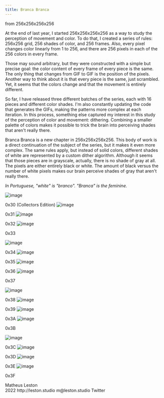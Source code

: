 ```yaml
---
title: Branca Branca
---
```


<Row>
<Title>Branca Branca</Title>
<Subtitle>from 256x256x256x256</Subtitle>
</Row>

<Row>
<Col2>

At the end of last year, I started 256x256x256x256 as a way to study the perception of movement and color. To do that, I created a series of rules: 256x256 grid, 256 shades of color, and 256 frames. Also, every pixel changes color linearly from 1 to 256, and there are 256 pixels in each of the 256 colors in every frame.

Those may sound arbitrary, but they were constructed with a simple but precise goal: the color content of every frame of every piece is the same. The only thing that changes from GIF to GIF is the position of the pixels. Another way to think about it is that every piece is the same, just scrambled. Yet, it seems that the colors change and that the movement is entirely different.

So far, I have released three different batches of the series, each with 16 pieces and different color shades. I'm also constantly updating the code that generates the GIFs, making the patterns more complex at each iteration. In this process, something else captured my interest in this study of the perception of color and movement: dithering. Combining a smaller palette of colors makes it possible to trick the brain into perceiving shades that aren't really there.
</Col2>
<Col2>

Branca Branca is a new chapter in 256x256x256x256. This body of work is a direct continuation of the subject of the series, but it makes it even more complex. The same rules apply, but instead of solid colors, different shades of white are represented by a custom dither algorithm. Although it seems that those pieces are in grayscale, actually, there is no shade of gray at all. The pixels are either entirely black or white. The amount of black versus the number of white pixels makes our brain perceive shades of gray that aren't really there.
<br />

*In Portuguese, "white" is "branco". "Branca" is the feminine.*

</Col2>
</Row>

<Row>
<Col1>
<Image alt="image" path="/pages/brancabranca/0x30.gif" width={1024} height={1024}>

0x30 (Collectors Edition)
</Image>
</Col1>
<Col1>
<Image alt="image" path="/pages/brancabranca/0x31.gif" width={1024} height={1024}>

0x31
</Image>
</Col1>
<Col1>
<Image alt="image" path="/pages/brancabranca/0x32.gif" width={1024} height={1024}>

0x32
</Image>
</Col1>
<Col1>
<Image alt="image" path="/pages/brancabranca/0x33.gif" width={1024} height={1024}>

0x33
</Image>
</Col1>
</Row>


<Row>
<Col1>
<Image alt="image" path="/pages/brancabranca/0x34.gif" width={1024} height={1024}>

0x34
</Image>
</Col1>
<Col1>
<Image alt="image" path="/pages/brancabranca/0x35.gif" width={1024} height={1024}>

0x35
</Image>
</Col1>
<Col1>
<Image alt="image" path="/pages/brancabranca/0x36.gif" width={1024} height={1024}>

0x36
</Image>
</Col1>
<Col1>
<Image alt="image" path="/pages/brancabranca/0x37.gif" width={1024} height={1024}>

0x37
</Image>
</Col1>
</Row>


<Row>
<Col1>
<Image alt="image" path="/pages/brancabranca/0x38.gif" width={1024} height={1024}>

0x38
</Image>
</Col1>
<Col1>
<Image alt="image" path="/pages/brancabranca/0x39.gif" width={1024} height={1024}>

0x39
</Image>
</Col1>
<Col1>
<Image alt="image" path="/pages/brancabranca/0x3A.gif" width={1024} height={1024}>

0x3A
</Image>
</Col1>
<Col1>
<Image alt="image" path="/pages/brancabranca/0x3B.gif" width={1024} height={1024}>

0x3B
</Image>
</Col1>
</Row>


<Row>
<Col1>
<Image alt="image" path="/pages/brancabranca/0x3C.gif" width={1024} height={1024}>

0x3C
</Image>
</Col1>
<Col1>
<Image alt="image" path="/pages/brancabranca/0x3D.gif" width={1024} height={1024}>

0x3D
</Image>
</Col1>
<Col1>
<Image alt="image" path="/pages/brancabranca/0x3E.gif" width={1024} height={1024}>

0x3E
</Image>
</Col1>
<Col1>
<Image alt="image" path="/pages/brancabranca/0x3F.gif" width={1024} height={1024}>

0x3F
</Image>
</Col1>
</Row>


<Row>
<Col1>
Matheus Leston <br />2022
</Col1>
<Col1>
<Link href="https://leston.studio">http://leston.studio</Link>
</Col1>
<Col1>
m@leston.studio
</Col1>
<Col1>
<Link href="https://twitter.com/matheusleston">Twitter</Link>
</Col1>
</Row>
